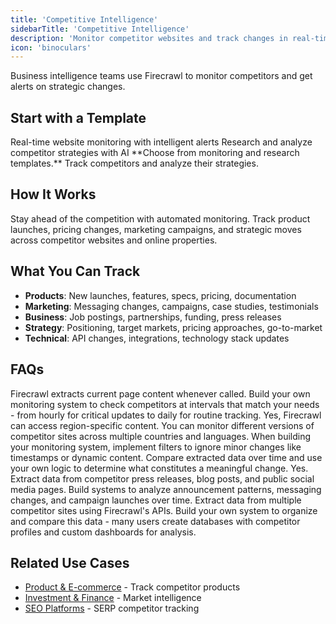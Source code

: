 ```yaml
---
title: 'Competitive Intelligence'
sidebarTitle: 'Competitive Intelligence'
description: 'Monitor competitor websites and track changes in real-time'
icon: 'binoculars'
---
```


Business intelligence teams use Firecrawl to monitor competitors and get alerts on strategic changes.

## Start with a Template

<CardGroup cols={2}>
  <Card title="Firecrawl Observer" icon="github" href="https://github.com/mendableai/firecrawl-observer">
    Real-time website monitoring with intelligent alerts
  </Card>
  <Card title="Fireplexity" icon="github" href="https://github.com/mendableai/fireplexity">
    Research and analyze competitor strategies with AI
  </Card>
</CardGroup>

<Note>
  **Choose from monitoring and research templates.** Track competitors and analyze their strategies.
</Note>

## How It Works

Stay ahead of the competition with automated monitoring. Track product launches, pricing changes, marketing campaigns, and strategic moves across competitor websites and online properties.

## What You Can Track

- **Products**: New launches, features, specs, pricing, documentation
- **Marketing**: Messaging changes, campaigns, case studies, testimonials
- **Business**: Job postings, partnerships, funding, press releases
- **Strategy**: Positioning, target markets, pricing approaches, go-to-market
- **Technical**: API changes, integrations, technology stack updates

## FAQs

<AccordionGroup>
  <Accordion title="How quickly can I detect changes?">
    Firecrawl extracts current page content whenever called. Build your own monitoring system to check competitors at intervals that match your needs - from hourly for critical updates to daily for routine tracking.
  </Accordion>
  
  <Accordion title="Can I monitor competitors in different regions?">
    Yes, Firecrawl can access region-specific content. You can monitor different versions of competitor sites across multiple countries and languages.
  </Accordion>
  
  <Accordion title="How do I avoid false positive alerts?">
    When building your monitoring system, implement filters to ignore minor changes like timestamps or dynamic content. Compare extracted data over time and use your own logic to determine what constitutes a meaningful change.
  </Accordion>
  
  <Accordion title="Can I track competitor social media and PR activity?">
    Yes. Extract data from competitor press releases, blog posts, and public social media pages. Build systems to analyze announcement patterns, messaging changes, and campaign launches over time.
  </Accordion>
  
  <Accordion title="How do I organize intelligence across multiple competitors?">
    Extract data from multiple competitor sites using Firecrawl's APIs. Build your own system to organize and compare this data - many users create databases with competitor profiles and custom dashboards for analysis.
  </Accordion>
</AccordionGroup>

## Related Use Cases

- [Product & E-commerce](/use-cases/product-ecommerce) - Track competitor products
- [Investment & Finance](/use-cases/investment-finance) - Market intelligence
- [SEO Platforms](/use-cases/seo-platforms) - SERP competitor tracking